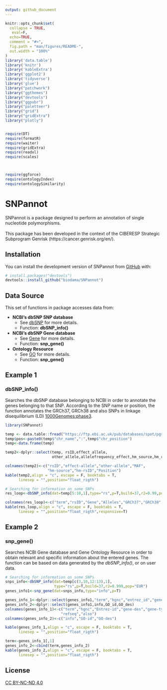```yaml
---
output: github_document
---
```


<!-- README.md is generated from README.Rmd. Please edit that file -->

```r
knitr::opts_chunk$set(
  collapse = TRUE,
   eval=F,
  echo=TRUE,
  comment = "#>",
  fig.path = "man/figures/README-",
  out.width = "100%"
)
library('data.table')
library('knitr')
library('kableExtra')
library('ggplot2')
library('tidyverse')
library('glue')
library("patchwork") 
library("ggthemes")
library("devtools")
library("ggpubr")
library("paletteer")
library("grid")
library("gridExtra")
library("plotly")


require(DT)
require(formatR)
require(waiter)
require(gridExtra)
require(readxl)
require(scales)



require(ggforce)
require(ontologyIndex)
require(ontologySimilarity)
```

# SNPannot

<!-- badges: start -->
<!-- badges: end -->

SNPannot is a package designed to perform an annotation of single nucleotide polymorphisms. 
<br />
<br />
This package has been developed in the context of the CIBERESP Strategic Subprogram Genrisk (https://cancer.genrisk.org/en/).

## Installation

You can install the development version of SNPannot from [GitHub](https://github.com/) with:

``` r
# install.packages("devtools")
devtools::install_github("biodama/SNPannot")
```
## Data Source
This set of functions in package accesses data from:

* **NCBI’s dbSNP SNP database**
  + See [dbSNP](https://www.ncbi.nlm.nih.gov/snp/) for more details.
  + Function: **dbSNP_info()**
* **NCBI’s dbSNP Gene database**
  + See [Gene](https://www.ncbi.nlm.nih.gov/gene/) for more details.
  + Function: **snp_gene()**
* **Ontology Resource**
  + See [GO](http://geneontology.org/) for more details.
  + Function: **snp_gene()**

  
## Example 1
### **dbSNP_info()**
Searches the dbSNP database belonging to NCBI in order to annotate the genes belonging to that SNP. According to the SNP name or position, the function annotates the GRCh37, GRCh38 and also SNPs in linkage disequilibrium (LD) [1000Genomes:phase3](https://www.internationalgenome.org/data).

```r
library(SNPannot)

temp <- data.table::fread("https://ftp.ebi.ac.uk/pub/databases/spot/pgs/scores/PGS000146/ScoringFiles/Harmonized/PGS000146_hmPOS_GRCh37.txt.gz",skip=19)
temp$pos<-paste0(temp$"chr_name",":",temp$"chr_position")
temp<-data.frame(temp)

```

```r
temp2<-dplyr::select(temp, rsID,effect_allele,
                     other_allele,allelefrequency_effect,hm_source,hm_rsID,pos)

colnames(temp2)<-c("rsID","effect-allele","other-allele","MAF",
                   "hm-source","hm-rsID","Position")
kable(temp2,align = "c", escape = F, booktabs = T, 
      linesep = "",position="float_rigth")

```

```r
# Searching for information on some SNPs
res_loop<-dbSNP_info(dat=temp[5:10,1],type="rs",p=T,build=37,r2=0.99,pop="EUR")

```

```r

colnames(res_loop)<-c("term","rsID","Gene","Alleles","GRCh37","GRCh38","rsLD")
kable(res_loop,align = "c", escape = F, booktabs = T,
      linesep = "",position="float_rigth",responsive=T)
```



## Example 2
### **snp_gene()**

Searches NCBI Gene database and Gene Ontology Resource in order to obtain relevant and specific information about the entered genes. The function can be based on data generated by the *dbSNP_info()*, or on user data.

```r
# Searching for information on some SNPs
snps_info<-dbSNP_info(dat=temp[c(3,10,12:13),1],
                      type="rs",p=T,build=37,r2=0.999,pop="EUR")
genes_info1<-snp_gene(dat=snps_info,type="info",p=T)

```

```r

genes_info_1<-dplyr::select(genes_info1,"term","hgnc","entrez_id","gene_des","gene_type","refseq","also")
genes_info_2<-dplyr::select(genes_info1,info,GO_id,GO_des)
colnames(genes_info_1)<-c("term","hgnc","Entrez-id","gene-des","gene-type",
                         "refseq","also")
colnames(genes_info_2)<-c("info","GO-id","GO-des")

kable(genes_info_1,align = "c", escape = F, booktabs = T,
      linesep = "",position="float_rigth")

term<-genes_info_1[,1]
genes_info_2<-cbind(term,genes_info_2)
kable(genes_info_2,align = "c", escape = F, booktabs = T,
      linesep = "",position="float_rigth")

```
## License

[CC BY-NC-ND 4.0](https://creativecommons.org/licenses/by-nc-nd/4.0/?ref=chooser-v1)

